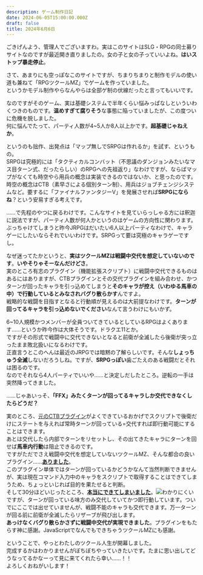 ```yaml
---
description: ゲーム制作日記
date: 2024-06-05T15:00:00.000Z
draft: false
title: 2024年6月6日
---
```


ごきげんよう、管理人でございますわ。実はこのサイトはSLG・RPGの同士募りサイトなのですが最近開き直りましたの。女の子と女の子っていいよね。**はいストップ暴走停止**。

さて、あまりにも空っぽなこのサイトですが、ちまりちまりと制作モデルの使い道も兼ねて「RPGツクールMZ」でゲームを作っていました。\
というかモデル制作やらなんやらは全部ゲ制の伏線だったと言ってもいいです。

なのですがそのゲーム、実は基礎システムで半年くらい悩みっぱなしといういわくつきのものです。**温めすぎて腐りそう**な事態に陥っていましたが、この度ついに危機を脱しました。\
何に悩んでたって、パーティ人数が4\~5人か8人以上かです。**超基礎じゃねえか**。

というのも拙作、出発点は「マップ無しでSRPGは作れるか」を試す、というもの。\
SRPGは究極的には「タクティカルコンバット（不思議のダンジョンみたいなマス目ターン式、だったらしい）のRPGへの先祖返り」なわけですが、ならばマップがなくても時空やら用兵の概念は実装できるのではないか、と思ったのです。\
時空の概念はCTB（素早さによる個別ターン制）、用兵はジョブチェンジシステムなど。要するに「ファイナルファンタジーV」を発展させれば**SRPGにならね**？という安易すぎる考えです。

……で先程のやつに戻るわけです。こんなサイトを見ていらっしゃる方には釈迦に説法ですが、パーティ人数が何人かというのはゲームの方向性に関わります。\
ぶっちゃけてしまうと昨今JRPGはだいたい6人以上パーティなわけで、キャラゲーにしたいならそれでいいわけです。SRPGって要は究極のキャラゲーですし。

なぜ迷ってたかというと、**実はツクールMZは戦闘中交代を想定していないのです**。**いやそりゃそーなんだけどさ**。\
実のところ有志のプラグイン（機能拡張スクリプト）に戦闘中交代できるものはあるにはありますが、CTBプラグインとその交代プラグインを組み合わせ、かつターンが回ったキャラを引っ込めてしまうと**そのキャラが控え（いわゆる馬車の中）で行動しているとみなされバグり散らかす**んですよ。\
戦略的な戦闘を目指すとなると行動順が見えるのは大前提なわけです。**ターンが回ってるキャラを引っ込めないでください**なんて言うわけにもいかず。

6\~10人規模かつメンバーが全員ついてきているとしているRPGはよくあります……というか昨今作は大体そうです。ドラクエ11とか。\
ですがその形式で戦闘中に交代できないとなると前衛が全滅したら後衛が突っ立ったまま敗北扱いになるわけです。\
正直言うとこのへんは最近のJRPGでは暗黙の了解らしいです。そんな**しょっちゅう全滅**しないだろうしね。ですが、**SRPGっぽい**歯ごたえのある戦闘だとそれは困るのです。\
なのでそれなら4人パーティでいいや……と決定しだしたところ。逆転の一手は突然降ってきました。

……じゃあいっそ、**「FFX」みたくターンが回ってるキャラしか交代できなくしたらどうだ？**

実のところ、[元のCTBプラグイン](https://newrpg.seesaa.net/article/472859369.html#relate)がよくできているおかげでスクリプトで後衛だけにステートを与えれば常時ターンが回っている=交代すれば即行動可能にすることはできます。\
あとは交代したら内部でターンをリセットし、その出てきたキャラにターンを回せば**馬車内行動**は阻止できるのです。\
ですがただでさえ戦闘中交代を想定していないツクールMZ、そんな都合の良いプラグイン……**[ありました](https://forum.tkool.jp/index.php?threads/%E3%80%90%E3%83%97%E3%83%A9%E3%82%B0%E3%82%A4%E3%83%B3%E3%80%91%E3%83%A1%E3%83%B3%E3%83%90%E3%83%BC%E5%A4%89%E6%9B%B4%E7%94%BB%E9%9D%A2-ver-1-7-9.5286/post-38150)**。\
このプラグイン単体ではターンが回っているかどうかなんて当然判断できませんが、実は現在コマンド入力中のキャラをスクリプトで取得することはできてしまうため、ちょっといじれば目的を果たせると判断。\
そして30分ほどいじったところ、**[本当にできてしまいました](https://magiasskey.magialabs.blog/notes/9u5axajx42th0j6d)**。![](/images/32f67d06-7be5-4eee-86c8-267b4c923f0c.webp)わかりにくいですが、ターンが回っている味方のみ交代していてかつ即行動しています。ついでにここでは出せていませんが、戦闘不能のキャラも交代できます。万一ターンが回る前に前衛が全滅したらリザーブが飛び出します。\
**あっけなくバグり散らかさずに戦闘中交代が実現できました**。プラグインをもたらす神に感謝。JavaScriptでなんでもできちゃうツクールMZにも感謝。

ということで、やっとわたしのツクール人生が開幕しました。\
完成するかはわかりませんがぼちぼちやっていきたいです。たまに思い出してどうなってるかなーって見に来てくれたら幸い……！！\
よろしくおねがいします！
